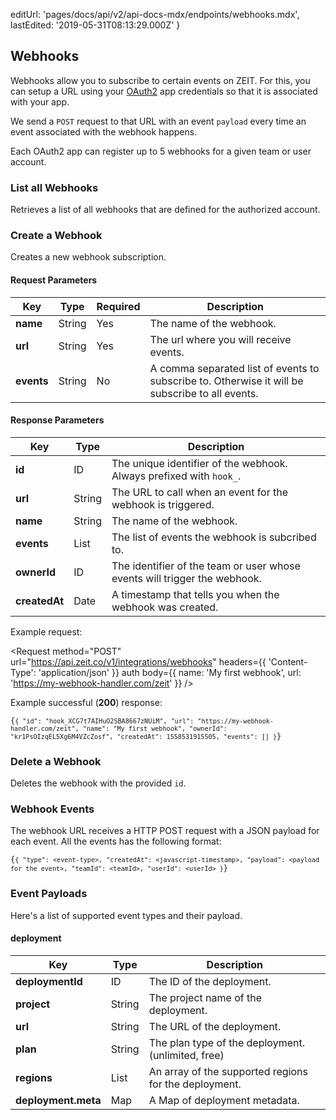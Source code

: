 
  editUrl: 'pages/docs/api/v2/api-docs-mdx/endpoints/webhooks.mdx',
  lastEdited: '2019-05-31T08:13:29.000Z'
}

## Webhooks

Webhooks allow you to subscribe to certain events on ZEIT. For this, you can setup a URL using your [OAuth2](/docs/api#endpoints/oauth2) app credentials so that it is associated with your app.

We send a `POST` request to that URL with an event `payload` every time an event associated with the webhook happens.

Each OAuth2 app can register up to 5 webhooks for a given team or user account.

### List all Webhooks

<Endpoint method="GET" url="/v1/integrations/webhooks" />

Retrieves a list of all webhooks that are defined for the authorized account.

### Create a Webhook

<Endpoint method="POST" url="/v1/integrations/webhooks" />

Creates a new webhook subscription.

#### Request Parameters

| Key        | <HelpLink href="#api-basics/types" hasIcon>Type</HelpLink> | Required | Description                                                                                   |
| ---------- | ---------------------------------------------------------- | -------- | --------------------------------------------------------------------------------------------- |
| **name**   | <HelpLink href="#api-basics/types">String</HelpLink>       | Yes      | The name of the webhook.                                                                      |
| **url**    | <HelpLink href="#api-basics/types">String</HelpLink>       | Yes      | The url where you will receive events.                                                        |
| **events** | <HelpLink href="#api-basics/types">String</HelpLink>       | No       | A comma separated list of events to subscribe to. Otherwise it will be subscribe to all events. |

#### Response Parameters

| Key           | <HelpLink href="#api-basics/types" hasIcon>Type</HelpLink> | Description                                                           |
| ------------- | ---------------------------------------------------------- | --------------------------------------------------------------------- |
| **id**        | <HelpLink href="#api-basics/types">ID</HelpLink>           | The unique identifier of the webhook. Always prefixed with `hook_`.  |
| **url**       | <HelpLink href="#api-basics/types">String</HelpLink>       | The URL to call when an event for the webhook is triggered.   |
| **name**      | <HelpLink href="#api-basics/types">String</HelpLink>       | The name of the webhook.                                 |
| **events**    | <HelpLink href="#api-basics/types">List</HelpLink>         | The list of events the webhook is subcribed to.                       |
| **ownerId**   | <HelpLink href="#api-basics/types">ID</HelpLink>           | The identifier of the team or user whose events will trigger the webhook. |
| **createdAt** | <HelpLink href="#api-basics/types">Date</HelpLink>         | A timestamp that tells you when the webhook was created.                  |

<Example>
  <span>Example request:</span>

<Request
  method="POST"
  url="https://api.zeit.co/v1/integrations/webhooks"
  headers={{
    'Content-Type': 'application/json'
  }}
  auth
  body={{
    name: 'My first webhook',
    url: 'https://my-webhook-handler.com/zeit'
  }}
/>

Example successful (**200**) response:

<Code lang="json">{`{
  "id": "hook_XCG7t7AIHuO2SBA8667zNUiM",
  "url": "https://my-webhook-handler.com/zeit",
  "name": "My first webhook",
  "ownerId": "kr1PsOIzqEL5Xg6M4VZcZosf",
  "createdAt": 1558531915505,
  "events": []
}`}</Code>
</Example>

### Delete a Webhook

<Endpoint method="POST" url="/v1/integrations/webhooks/:id" />

Deletes the webhook with the provided `id`.

### Webhook Events

The webhook URL receives a HTTP POST request with a JSON payload for each event. All the events has the following format:

<Code lang="json">{`{
  "type": <event-type>,
  "createdAt": <javascript-timestamp>,
  "payload": <payload for the event>,
  "teamId": <teamId>,
  "userId": <userId>
}`}</Code>

### Event Payloads

Here's a list of supported event types and their payload.

#### deployment

| Key                 | <HelpLink href="#api-basics/types" hasIcon>Type</HelpLink> | Description                                         |
| ------------------- | ---------------------------------------------------------- | --------------------------------------------------- |
| **deploymentId**    | <HelpLink href="#api-basics/types">ID</HelpLink>           | The ID of the deployment.                                |
| **project**         | <HelpLink href="#api-basics/types">String</HelpLink>       | The project name of the deployment.                      |
| **url**             | <HelpLink href="#api-basics/types">String</HelpLink>       | The URL of the deployment.                               |
| **plan**            | <HelpLink href="#api-basics/types">String</HelpLink>       | The plan type of the deployment. (unlimited, free)          |
| **regions**         | <HelpLink href="#api-basics/types">List</HelpLink>         | An array of the supported regions for the deployment.                      |
| **deployment.meta** | <HelpLink href="#api-basics/types">Map</HelpLink>          | A Map of deployment metadata.                        |
